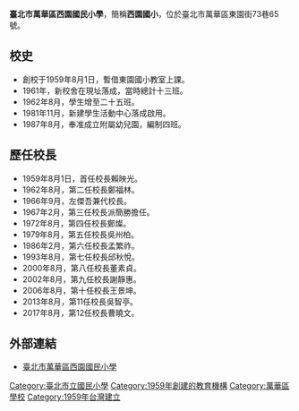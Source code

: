 {{Infobox School
|name           =臺北市萬華區西園國民小學
| image =
| caption  = 
|established    =西元1959年
|type           =[[臺北市|臺北市]]市立[[國民小學|國民小學]]
|affiliation    =
|district       =[[台北市|台北市]][[萬華區|萬華區]]
|principal      =曹曉文
|free_label2    =校別
|free_text2     =[[男女合校|男女合校]]
|location       ={{flagicon|TWN}}[[台北市|台北市]][[萬華區|萬華區]]東園街73巷65號
|telephone      ={{tel|886|2|2303-0257}}
|fax            ={{tel|886|2|2305-7653}}
|website        = [http://www.hups.tp.edu.tw/ www.hups.tp.edu.tw]
}}
'''臺北市萬華區西園國民小學'''，簡稱'''西園國小'''，位於臺北市萬華區東園街73巷65號。

== 校史 ==
* 創校于1959年8月1日，暫借東園國小教室上課。
* 1961年，新校舍在現址落成，當時總計十三班。
* 1962年8月，學生增至二十五班。
* 1981年11月，新建學生活動中心落成啟用。
* 1987年8月，奉准成立附屬幼兒園，編制四班。

== 歷任校長 ==
* 1959年8月1日，首任校長賴映光。
* 1962年8月，第二任校長鄭福林。
* 1966年9月，左傑吾兼代校長。
* 1967年2月，第三任校長派簡勝擔任。
* 1972年8月，第四任校長鄭燦。
* 1979年8月，第五任校長吳州柏。
* 1986年2月，第六任校長孟繁祚。
* 1993年8月，第七任校長邱秋悅。
* 2000年8月，第八任校長董素貞。
* 2002年8月，第九任校長謝靜惠。
* 2006年8月，第十任校長王景坤。
* 2013年8月，第11任校長吳智亭。
* 2017年8月，第12任校長曹曉文。

== 外部連結 ==
* [http://www.hups.tp.edu.tw/ 臺北市萬華區西園國民小學]

{{臺北市國民中小學}}
[[Category:臺北市立國民小學|Category:臺北市立國民小學]]
[[Category:1959年創建的教育機構|Category:1959年創建的教育機構]]
[[Category:萬華區學校|Category:萬華區學校]]
[[Category:1959年台灣建立|Category:1959年台灣建立]]